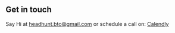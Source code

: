 ## Get in touch

Say Hi at [headhunt.btc@gmail.com](mailto:headhunt.btc@gmail.com) or schedule a call on: [Calendly](https://calendly.com/headhunt-btc)
